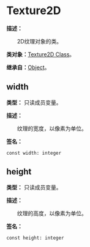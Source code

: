 
# Texture2D

**描述：**

&emsp;&emsp;2D纹理对象的类。

**类对象：**[Texture2D Class](/docs/api/Class%20Object/Texture2D)。

**继承自：**[Object](/docs/api/Class/Object)。

## width

**类型：** 只读成员变量。

**描述：**

&emsp;&emsp;纹理的宽度，以像素为单位。

**签名：**
```tl
const width: integer
```

## height

**类型：** 只读成员变量。

**描述：**

&emsp;&emsp;纹理的高度，以像素为单位。

**签名：**
```tl
const height: integer
```